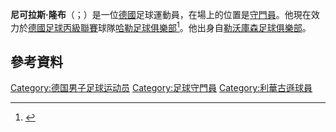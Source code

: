 {{noteTA
|1=zh-hans:隆布; zh-hk:隆比; zh-tw:隆布;
}}
'''尼可拉斯·隆布'''（{{lang-de|Niklas Lomb}}；{{bd|1993年|7月28日}}）是一位[[德國|德國]]足球運動員，在場上的位置是[[守門員|守門員]]。他現在效力於[[德國足球丙級聯賽|德國足球丙級聯賽]]球隊[[哈勒足球俱樂部|哈勒足球俱樂部]]<ref>{{cite web | url = http://www.kicker.de/news/fussball/uefa/spielrunde/europa-league/2012-13/bayer-leverkusen-9/72607/spieler_lomb-niklas.html | title = Lomb, Niklas | language = de | publisher = kicker.de | accessdate = 4 December 2012 | archive-date = 2014-04-30 | archive-url = https://web.archive.org/web/20140430085643/http://www.kicker.de/news/fussball/uefa/spielrunde/europa-league/2012-13/bayer-leverkusen-9/72607/spieler_lomb-niklas.html | dead-url = no }}</ref>。他出身自[[勒沃庫森足球俱樂部|勒沃庫森足球俱樂部]]。
==參考資料==
{{Reflist}}

{{利華古遜球員名單}}

{{DEFAULTSORT:Lomb, Niklas}}
[[Category:德国男子足球运动员|Category:德国男子足球运动员]]
[[Category:足球守門員|Category:足球守門員]]
[[Category:利華古遜球員|Category:利華古遜球員]]


{{Sport-bio-stub}}